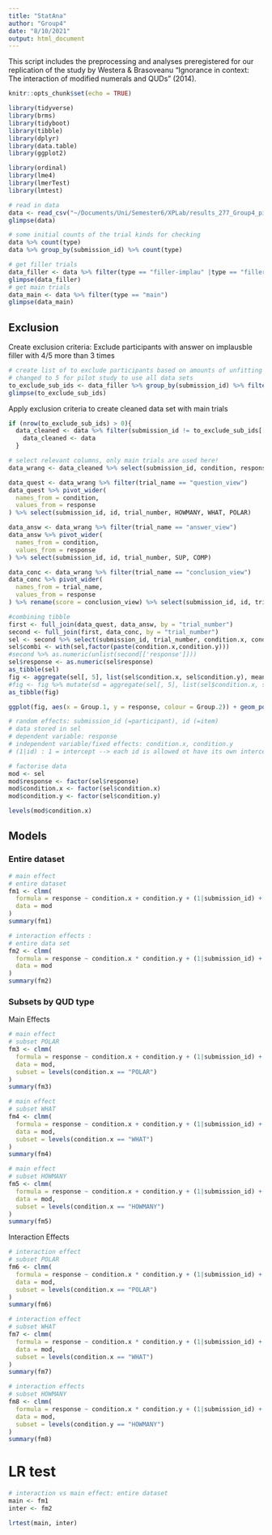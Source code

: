 ```yaml
---
title: "StatAna"
author: "Group4"
date: "8/10/2021"
output: html_document
---
```

This script includes the preprocessing and analyses preregistered for our replication of the study by Westera & Brasoveanu "Ignorance in context: The interaction of modified numerals and QUDs" (2014).

```r
knitr::opts_chunk$set(echo = TRUE)
```

```r
library(tidyverse)
library(brms)
library(tidyboot)
library(tibble)
library(dplyr)
library(data.table)
library(ggplot2)

library(ordinal)
library(lme4)
library(lmerTest)
library(lmtest)
```


```r
# read in data
data <- read_csv("~/Documents/Uni/Semester6/XPLab/results_277_Group4_pilot_Group4.csv")
glimpse(data)
```

``` r
# some initial counts of the trial kinds for checking
data %>% count(type)
data %>% group_by(submission_id) %>% count(type)
```
```r
# get filler trials 
data_filler <- data %>% filter(type == "filler-implau" |type == "filler-plau" | type =="filler-oi" | type =="filler-ov")
glimpse(data_filler)
# get main trials
data_main <- data %>% filter(type == "main")
glimpse(data_main)
```
## Exclusion
Create exclusion criteria: Exclude participants with answer on implausble filler with 4/5 more than 3 times
``` r
# create list of to exclude participants based on amounts of unfitting filler answers
# changed to 5 for pilot study to use all data sets
to_exclude_sub_ids <- data_filler %>% group_by(submission_id) %>% filter(type == "filler-implau" & (response == "4" | response == "5")) %>% filter(length(submission_id) > 10) %>%  distinct(submission_id)
glimpse(to_exclude_sub_ids)
```
Apply exclusion criteria to create cleaned data set with main trials
``` r
if (nrow(to_exclude_sub_ids) > 0){
  data_cleaned <- data %>% filter(submission_id != to_exclude_sub_ids[['submission_id']]) %>% filter(type == "main") } else {
    data_cleaned <- data
  }
```

``` r
# select relevant columns, only main trials are used here!
data_wrang <- data_cleaned %>% select(submission_id, condition, response, id, trial_name, trial_number) 

data_quest <- data_wrang %>% filter(trial_name == "question_view")
data_quest %>% pivot_wider(
  names_from = condition,
  values_from = response
) %>% select(submission_id, id, trial_number, HOWMANY, WHAT, POLAR)

data_answ <- data_wrang %>% filter(trial_name == "answer_view")
data_answ %>% pivot_wider(
  names_from = condition,
  values_from = response
) %>% select(submission_id, id, trial_number, SUP, COMP)

data_conc <- data_wrang %>% filter(trial_name == "conclusion_view")
data_conc %>% pivot_wider(
  names_from = trial_name,
  values_from = response
) %>% rename(score = conclusion_view) %>% select(submission_id, id, trial_number, score)

#combining tibble
first <- full_join(data_quest, data_answ, by = "trial_number")
second <- full_join(first, data_conc, by = "trial_number")
sel <- second %>% select(submission_id, trial_number, condition.x, condition.y, response, id)
sel$combi <- with(sel,factor(paste(condition.x,condition.y)))
#second %>% as.numeric(unlist(second[['response']]))
sel$response <- as.numeric(sel$response) 
as_tibble(sel)
fig <- aggregate(sel[, 5], list(sel$condition.x, sel$condition.y), mean)
#fig <- fig %>% mutate(sd = aggregate(sel[, 5], list(sel$condition.x, sel$condition.y), sd))
as_tibble(fig)
```


``` r
ggplot(fig, aes(x = Group.1, y = response, colour = Group.2)) + geom_point()
```

``` r
# random effects: submission_id (=participant), id (=item)
# data stored in sel
# dependent variable: response
# independent variable/fixed effects: condition.x, condition.y
# (1|id) : 1 = intercept --> each id is allowed ot have its own intercept

# factorise data
mod <- sel
mod$response <- factor(sel$response)
mod$condition.x <- factor(sel$condition.x)
mod$condition.y <- factor(sel$condition.y)

levels(mod$condition.x)
```
## Models
### Entire dataset
``` r
# main effect
# entire dataset
fm1 <- clmm(
  formula = response ~ condition.x + condition.y + (1|submission_id) + (1|id),
  data = mod
)
summary(fm1)
```
``` r
# interaction effects :
# entire data set
fm2 <- clmm(
  formula = response ~ condition.x * condition.y + (1|submission_id) + (1|id),
  data = mod
)
summary(fm2)
```

### Subsets by QUD type
Main Effects
``` r
# main effect
# subset POLAR
fm3 <- clmm(
  formula = response ~ condition.x + condition.y + (1|submission_id) + (1|id),
  data = mod,
  subset = levels(condition.x == "POLAR")
)
summary(fm3)
```

``` r
# main effect
# subset WHAT
fm4 <- clmm(
  formula = response ~ condition.x + condition.y + (1|submission_id) + (1|id),
  data = mod,
  subset = levels(condition.x == "WHAT")
)
summary(fm4)
```

``` r
# main effect
# subset HOWMANY
fm5 <- clmm(
  formula = response ~ condition.x + condition.y + (1|submission_id) + (1|id),
  data = mod,
  subset = levels(condition.x == "HOWMANY")
)
summary(fm5)
```

Interaction Effects
``` r
# interaction effect
# subset POLAR
fm6 <- clmm(
  formula = response ~ condition.x * condition.y + (1|submission_id) + (1|id),
  data = mod,
  subset = levels(condition.x == "POLAR")
)
summary(fm6)
```

``` r
# interaction effect
# subset WHAT
fm7 <- clmm(
  formula = response ~ condition.x * condition.y + (1|submission_id) + (1|id),
  data = mod,
  subset = levels(condition.x == "WHAT")
)
summary(fm7)
```

``` r
# interaction effects
# subset HOWMANY
fm8 <- clmm(
  formula = response ~ condition.x * condition.y + (1|submission_id) + (1|id),
  data = mod,
  subset = levels(condition.y == "HOWMANY")
)
summary(fm8)
```

# LR test
```r
# interaction vs main effect: entire dataset
main <- fm1
inter <- fm2

lrtest(main, inter)
```


